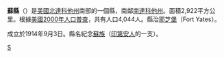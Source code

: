 {{Unreferenced|time=2019-01-31T05:13:50+00:00}}
{{Otheruses|蘇縣|subject=美國北達科他州的一個縣|other=同名的縣}}
<!--[[File:Map_of_North_Dakota_highlighting_Sioux_County.svg|250px]]-->
{{Infobox U.S. County|
 |county  = 蘇縣
 |state = 北達科他州 
 |en county  = Sioux County
 |en state = North Dakota 
 |seal =  
 |map size = 225
 |founded = 
 |seat = [[Fort_Yates,_North_Dakota|Fort Yates]] 
 |area = 2,922 [[km²|km²]] (1,128 [[square_mile|mi²]]) 
 |area land  = 2,834 km² (1,094 mi²) 
 |area water = 89 km² (34 mi²)
 |area percentage = 3.03% 
 |census yr = 2000
 |pop = 4,044
 |density = 1
 |web = 
|}}
'''蘇縣'''（{{lang-en|Sioux County}}）是[[美國|美國]][[北達科他州|北達科他州]]南部的一個縣，南鄰[[南達科他州|南達科他州]]。面積2,922平方公里。根據[[美國2000年人口普查|美國2000年人口普查]]，共有人口4,044人。縣治[[耶芝堡|耶芝堡]]（Fort Yates）。

成立於1914年9月3日。縣名紀念[[蘇族|蘇族]]（[[印第安人|印第安人]]的一支）。
{{NorthDakota-stub}}

[[Category:北达科他州行政区划|S]]